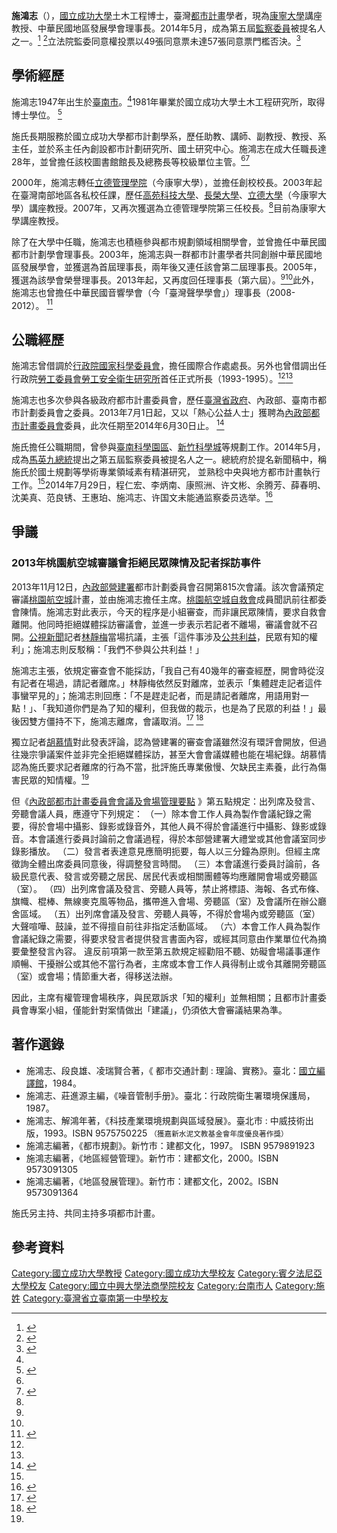 {{Infobox_Person
| name           =施鴻志
|image=
|box_width=
| caption        =
|occupation=臺灣都市計畫學者
| job2           =
* 中華民國地區發展學會第六屆理事長
* 中華民國地區發展學會榮譽理事長
* 私立康寧大學講座教授
* 行政院內政部都市計畫委員會委員
| period         =
|birth_name=
| other_names    =
| foreign_names  =
| english_names  =Shih Hung-chi
| sex            =男
|birth_date= <!-- {{Birth date|1947|MM|DD}} -->
|birth_place=[[中華民國|中華民國]][[臺灣省|臺灣省]][[台南市|台南市]]
|death_date= <!-- {{Death date and age|YYYY|MM|DD|YYYY|MM|DD}}（死亡在前，出生在後） -->
|death_place=
| nationality    ={{ROC}}
| residence      =
|language=
| height         =
| weight         =
| party          =
| religion       =
| spouse         =
| parents        =
| relatives      =
|education=
* 國立成功大學建築學系學士（1966-1970）
* [[國立中興大學法商學院|國立中興大學法商學院]]（今[[國立台北大學|國立台北大學]]）都市計劃研究所碩士（1973-1975）
* [[美國|美國]][[賓夕法尼亞大學|賓夕法尼亞大學]]都市計畫研修（1978-1979）
* 國立成功大學土木工程研程究所博士（1976-1981）
| past           =
* 國立成功大學都市計劃研究所教授
* 國立成功大學國土研究中心主任
* 國立成功大學總務長
* 國立成功大學圖書館館長
* 國立成功大學都市計劃學系暨研究所系主任、所長
* 國立成功大學都市計劃學系副教授﹑講師
* 高苑科技大學講座教授
* 長榮大學講座教授
* 立德管理學院第一任校長<br /><span style="color: blue;">（2000.08-2003.02）</span>
* 立德管理學院第三任校長<br /><span style="color: blue;">（2007.02-2008.02）</span>

* 臺灣省政府顧問
* 臺灣省政府環境保護處環境影響評估委員
* 行政院勞工委員會勞工安全衛生研究所所長<br /><span style="color: blue;">（1993.06.03-1995.05.31）</span>
* 行政院國科會國際合作處處長
* 臺灣省政府都市計劃委員會專家委員
* 行政院內政部都市計劃委員會專家委員
* 臺南市都市計劃委員會委員

* 中華民國都市計劃學會理事長
* 中華民國音響學會理事長<br /><span style="color: blue;">（2008-02-2012.01）</span>
* 中華民國地區發展學會第一屆理事長<br /><span style="color: blue;">（2003-2004）</span>
* 中華民國地區發展學會第二屆理事長<br /><span style="color: blue;">（2004-2006）</span>
| work           =
|awards=
}}

'''施鴻志'''（{{bd|1947年|||}}），[[國立成功大學|國立成功大學]]土木工程博士，臺灣[[都市計畫|都市計畫]]學者，現為[[康寧大學|康寧大學]]講座教授、中華民國地區發展學會理事長。2014年5月，成為第五屆[[監察委員|監察委員]]被提名人之一。<ref name="總統府">{{cite press release |title=副總統主持介紹第五屆監察院院長、副院長暨監察委員被提名人記者會 |publisher=[[中華民國總統府|中華民國總統府]] |date=2014-05-08 |url=http://www.president.gov.tw/Default.aspx?tabid=131&itemid=32188&rmid=514 |format= |language=zh-tw |accessdate= |archive-date=2017-12-09 |archive-url=https://web.archive.org/web/20171209044116/http://www.president.gov.tw/Default.aspx?tabid=131&itemid=32188&rmid=514 |dead-url=no }}</ref> <ref name="地區發展學會">{{cite web|author=不著撰人|title=學會成立及簡介|url=http://www.agld.org.tw/modules/tinyd1/|publisher=中華民國地區發展學會|accessdate=2014-05-10|language=zh-tw|deadurl=yes|archiveurl=https://web.archive.org/web/20140512214638/http://www.agld.org.tw/modules/tinyd1/|archivedate=2014-05-12}}</ref>立法院監委同意權投票以49張同意票未達57張同意票門檻否決。<ref>{{Cite news |url=https://www.chinanews.com.cn/tw/2014/08-01/6450140.shtml |title=台监察负责人就任 人事风波后马英九王金平首碰面-中新网 |accessdate=2021-12-15 |archive-date=2021-12-15 |archive-url=https://web.archive.org/web/20211215061338/https://www.chinanews.com.cn/tw/2014/08-01/6450140.shtml |dead-url=no }}</ref>

==學術經歷==
施鴻志1947年出生於[[臺南市|臺南市]]。<ref name="總統府"/>1981年畢業於國立成功大學土木工程研究所，取得博士學位。 <ref name="規劃團隊">{{cite web|author=不著撰人|title=規劃團隊|url=http://www.ncku.edu.tw/~rcenter/ndrc/team.htm|publisher=國立成功大學國土研究中心|accessdate=2014-05-10|language=zh-tw|deadurl=yes|archiveurl=https://web.archive.org/web/20090408061825/http://www.ncku.edu.tw/~rcenter/ndrc/team.htm|archivedate=2009-04-08}}</ref>

施氏長期服務於國立成功大學都市計劃學系，歷任助教、講師、副教授、教授、系主任，並於系主任內創設都市計劃研究所、國土研究中心。施鴻志在成大任職長達28年，並曾擔任該校圖書館館長及總務長等校級單位主管。<ref name="總統府"/><ref name="施鴻志">{{cite web|author=施鴻志|title=感念夏校長對後輩的提攜|url=http://nckues.blogspot.tw/2011/04/blog-post_276.html|accessdate=2014-05-10|language=zh-tw|date=2011-04-26|publisher="恭賀 夏老師漢民博士80華誕 活動專區"|archive-date=2014-05-12|archive-url=https://web.archive.org/web/20140512224652/http://nckues.blogspot.tw/2011/04/blog-post_276.html|dead-url=no}}</ref> 

2000年，施鴻志轉任[[立德管理學院|立德管理學院]]（今康寧大學），並擔任創校校長。2003年起在臺灣南部地區各私校任課，歷任[[高苑科技大學|高苑科技大學]]、[[長榮大學|長榮大學]]、[[立德大學|立德大學]]（今康寧大學）講座教授。2007年，又再次獲選為立德管理學院第三任校長。<ref name="施鴻志"/>目前為康寧大學講座教授。

除了在大學中任職，施鴻志也積極參與都市規劃領域相關學會，並曾擔任中華民國都市計劃學會理事長。2003年，施鴻志與一群都市計畫學者共同創辦中華民國地區發展學會，並獲選為首屆理事長，兩年後又連任該會第二屆理事長。2005年，獲選為該學會榮譽理事長。2013年起，又再度回任理事長（第六屆）。<ref name="施鴻志"/><ref name="地區發展學會"/>此外，施鴻志也曾擔任中華民國音響學會（今「臺灣聲學學會」）理事長（2008-2012）。 <ref>{{cite web|author=不著撰人|title=歷屆理事長|url=http://www.acoustics.org.tw/main.asp|publisher=台灣聲學學會|accessdate=2014-05-10|language=zh-tw|archive-date=2020-08-08|archive-url=https://web.archive.org/web/20200808112022/http://www.acoustics.org.tw/main.asp|dead-url=no}}</ref>

==公職經歷==

施鴻志曾借調於[[行政院|行政院]][[國家科學委員會|國家科學委員會]]，擔任國際合作處處長。另外也曾借調出任行政院[[勞動部勞動及職業安全衛生研究所|勞工委員會勞工安全衛生研究所]]首任正式所長（1993-1995）。<ref name="規劃團隊"/><ref name="總統府"/>

施鴻志也多次參與各級政府都市計畫委員會，歷任[[臺灣省政府|臺灣省政府]]、內政部、臺南市都市計劃委員會之委員。2013年7月1日起，又以「熱心公益人士」獲聘為[[內政部都市計畫委員會|內政部都市計畫委員會]]委員，此次任期至2014年6月30日止。 <ref>{{cite web|author=不著撰人|title=「內政部都市計畫委員會」委員名冊|url=http://www.cpami.gov.tw/chinese/index.php?option=com_content&view=article&id=1213&Itemid=61|publisher=中華民國內政部營建署全球資訊網|accessdate=2014-05-10|language=zh-tw|archive-date=2017-01-07|archive-url=https://web.archive.org/web/20170107200635/http://www.cpami.gov.tw/chinese/index.php?option=com_content&view=article&id=1213&Itemid=61|dead-url=no}}</ref>

施氏擔任公職期間，曾參與[[臺南科學園區|臺南科學園區]]、[[新竹科學城|新竹科學城]]等規劃工作。2014年5月，成為[[馬英九|馬英九]][[中華民國總統|總統]]提出之第五屆監察委員被提名人之一。總統府於提名新聞稿中，稱施氏於國土規劃等學術專業領域素有精湛研究， 並熟稔中央與地方都市計畫執行工作。<ref name="總統府"/>2014年7月29日，程仁宏、李炳南、康照洲、许文彬、余腾芳、薛春明、沈美真、范良锈、王惠珀、施鸿志、许国文未能通监察委员选举。<ref>{{Cite news |url=http://covid-19.chinadaily.com.cn/hqgj/jryw/2014-07-30/content_12103935.html |title=国民党大跑票“监察委员”11人未过关 高层震怒- 中国日报网 |accessdate=2021-12-15 |archive-date=2021-12-15 |archive-url=https://web.archive.org/web/20211215064528/http://covid-19.chinadaily.com.cn/hqgj/jryw/2014-07-30/content_12103935.html |dead-url=no }}</ref>

==爭議==

===2013年桃園航空城審議會拒絕民眾陳情及記者採訪事件===
2013年11月12日，[[內政部營建署|內政部營建署]]都市計劃委員會召開第815次會議。該次會議預定審議[[桃園航空城|桃園航空城]]計畫，並由施鴻志擔任主席。[[桃園航空城自救會|桃園航空城自救會]]成員聞訊前往都委會陳情。施鴻志對此表示，今天的程序是小組審查，而非讓民眾陳情，要求自救會離開。他同時拒絕媒體採訪審議會，並進一步表示若記者不離場，審議會就不召開。[[公視新聞|公視新聞]]記者[[林靜梅|林靜梅]]當場抗議，主張「這件事涉及[[公共利益|公共利益]]，民眾有知的權利」；施鴻志則反駁稱：「我們不參與公共利益！」

施鴻志主張，依規定審查會不能採訪，「我自己有40幾年的審查經歷，開會時從沒有記者在場過，請記者離席。」林靜梅依然反對離席，並表示「集體趕走記者這件事蠻罕見的」；施鴻志則回應：「不是趕走記者，而是請記者離席，用語用對一點！」、「我知道你們是為了知的權利，但我做的裁示，也是為了民眾的利益！」最後因雙方僵持不下，施鴻志離席，會議取消。<ref>{{cite news|title=航空城審議會 竟因趕不走記者而中斷|url=http://news.ltn.com.tw/news/society/breakingnews/900316|accessdate=2014-05-10|newspaper=[[自由時報|自由時報]]即時新聞|date=2013-11-12|language=zh-tw|archive-date=2019-06-11|archive-url=https://web.archive.org/web/20190611180454/https://news.ltn.com.tw/news/society/breakingnews/900316|dead-url=no}}</ref> <ref name="胡慕情">{{cite web|author=胡慕情|title=知的權利不該被施捨|url=http://opinion.cw.com.tw/blog/profile/37/article/749|publisher=獨立評論@天下|accessdate=2014-05-10|language=zh-tw|date=2013-11-14|archive-date=2016-03-04|archive-url=https://web.archive.org/web/20160304190430/http://opinion.cw.com.tw/blog/profile/37/article/749|dead-url=no}}</ref>

獨立記者[[胡慕情|胡慕情]]對此發表評論，認為營建署的審查會議雖然沒有環評會開放，但過往幾宗爭議案件並非完全拒絕媒體採訪，甚至大會會議媒體也能在場紀錄。胡慕情認為施氏要求記者離席的行為不當，批評施氏專業傲慢、欠缺民主素養，此行為傷害民眾的知情權。<ref name="胡慕情"/>

但《[http://www.cpami.gov.tw/chinese/index.php?option=com_content&view=article&id=14301&Itemid=57 內政部都市計畫委員會會議及會場管理要點] {{Wayback|url=http://www.cpami.gov.tw/chinese/index.php?option=com_content&view=article&id=14301&Itemid=57 |date=20160205075917 }}》第五點規定：出列席及發言、旁聽會議人員，應遵守下列規定：
（一）除本會工作人員為製作會議紀錄之需要，得於會場中攝影、錄影或錄音外，其他人員不得於會議進行中攝影、錄影或錄音。本會議進行委員討論前之會議過程，得於本部營建署大禮堂或其他會議室同步錄影播放。
（二）發言者表達意見應簡明扼要，每人以三分鐘為原則。但經主席徵詢全體出席委員同意後，得調整發言時間。
（三）本會議進行委員討論前，各級民意代表、發言或旁聽之居民、居民代表或相關團體等均應離開會場或旁聽區（室）。
（四）出列席會議及發言、旁聽人員等，禁止將標語、海報、各式布條、旗幟、棍棒、無線麥克風等物品，攜帶進入會場、旁聽區（室）及會議所在辦公廳舍區域。
（五）出列席會議及發言、旁聽人員等，不得於會場內或旁聽區（室）大聲喧嘩、鼓譟，並不得擅自前往非指定活動區域。
（六）本會工作人員為製作會議紀錄之需要，得要求發言者提供發言書面內容，或經其同意由作業單位代為摘要彙整發言內容。
違反前項第一款至第五款規定經勸阻不聽、妨礙會場議事運作順暢、干擾辦公或其他不當行為者，主席或本會工作人員得制止或令其離開旁聽區（室）或會場；情節重大者，得移送法辦。

因此，主席有權管理會場秩序，與民眾訴求「知的權利」並無相關；且都市計畫委員會專案小組，僅能針對案情做出「建議」，仍須依大會審議結果為準。

==著作選錄==

* 施鴻志、段良雄、凌瑞賢合著，《 都市交通計劃 : 理論、實務》。臺北：[[國立編譯館|國立編譯館]]，1984。
* 施鴻志、莊進源主編，《噪音管制手册》。臺北：行政院衛生署環境保護局，1987。
* 施鴻志、解鴻年著，《科技產業環境規劃與區域發展》。臺北市 : 中威技術出版，1993。ISBN 9575750225 <small>（獲嘉新水泥文教基金會年度優良著作獎）</small>
* 施鴻志編著，《都市規劃》。新竹市：建都文化，1997。 ISBN 9579891923
* 施鴻志編著，《地區經營管理》。新竹市：建都文化，2000。ISBN 9573091305 
* 施鴻志編著，《地區發展管理》。新竹市：建都文化，2002。ISBN 9573091364

施氏另主持、共同主持多項都市計畫。

==參考資料==
{{Reflist}}

{{DEFAULTSORT:S}}
[[Category:國立成功大學教授|Category:國立成功大學教授]]
[[Category:國立成功大學校友|Category:國立成功大學校友]]
[[Category:賓夕法尼亞大學校友|Category:賓夕法尼亞大學校友]]
[[Category:國立中興大學法商學院校友|Category:國立中興大學法商學院校友]]
[[Category:台南市人|Category:台南市人]]
[[Category:施姓|Category:施姓]]
[[Category:臺灣省立臺南第一中學校友|Category:臺灣省立臺南第一中學校友]]
